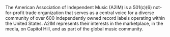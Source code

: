 The American Association of Independent Music (A2IM) is a 501(c)(6) not-for-profit trade organization that serves as a central voice for a diverse community of over 600 independently owned record labels operating within the United States. A2IM  represents their interests in the marketplace, in the media, on Capitol Hill, and as part of the global music community.